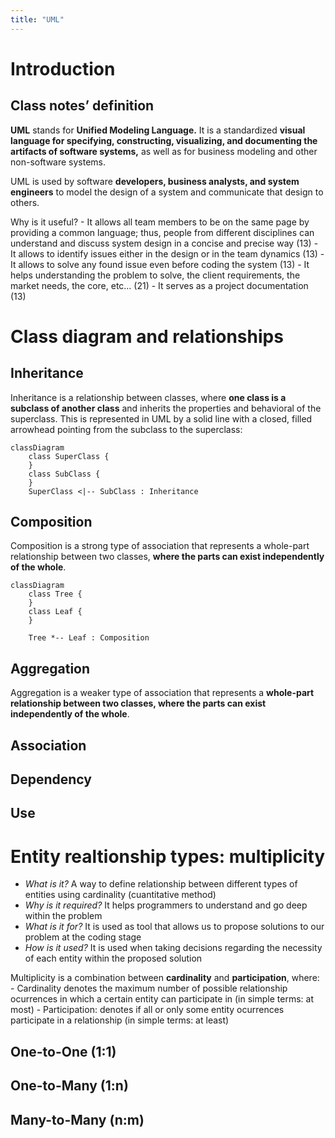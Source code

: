 ```yaml
---
title: "UML"
---
```


# Introduction

:::{.callout-note}
## Class notes' definition
**UML** stands for **Unified Modeling Language.** It is a standardized **visual language for specifying, constructing, visualizing, and documenting the artifacts of software systems,** as well as for business modeling and other non-software systems.

UML is used by software **developers, business analysts, and system engineers** to model the design of a system and communicate that design to others.
:::

Why is it useful?
- It allows all team members to be on the same page by providing a common language; thus, people from different disciplines can understand and discuss system design in a concise and precise way (13)
- It allows to identify issues either in the design or in the team dynamics (13)
- It allows to solve any found issue even before coding the system (13)
- It helps understanding the problem to solve, the client requirements, the market needs, the core, etc... (21)
- It serves as a project documentation (13)

# Class diagram and relationships
## Inheritance
Inheritance is a relationship between classes, where **one class is a subclass of another class** and inherits the properties and behavioral of the superclass. This is represented in UML by a solid line with a closed, filled arrowhead pointing from the subclass to the superclass:

```mermaid
classDiagram
    class SuperClass {
    }
    class SubClass {
    }
    SuperClass <|-- SubClass : Inheritance

```
## Composition
Composition is a strong type of association that represents a whole-part relationship between two classes, **where the parts can exist independently of the whole**.
```mermaid
classDiagram
    class Tree {
    }
    class Leaf {
    }

    Tree *-- Leaf : Composition

```

## Aggregation
Aggregation is a weaker type of association that represents a **whole-part relationship between two classes, where the parts can exist independently of the whole**. 

## Association
## Dependency
## Use

# Entity realtionship types: multiplicity
- _What is it?_ A way to define relationship between different types of entities using cardinality (cuantitative method)
- _Why is it required?_ It helps programmers to understand and go deep within the problem
- _What is it for?_ It is used as tool that allows us to propose solutions to our problem at the coding stage
- _How is it used?_ It is used when taking decisions regarding the necessity of each entity within the proposed solution

Multiplicity is a combination between **cardinality** and **participation**, where:
- Cardinality denotes the maximum number of possible relationship ocurrences in which a certain entity can participate in (in simple terms: at most)
- Participation: denotes if all or only some entity ocurrences participate in a relationship (in simple terms: at least)

## One-to-One (1:1)
## One-to-Many (1:n)
## Many-to-Many (n:m)